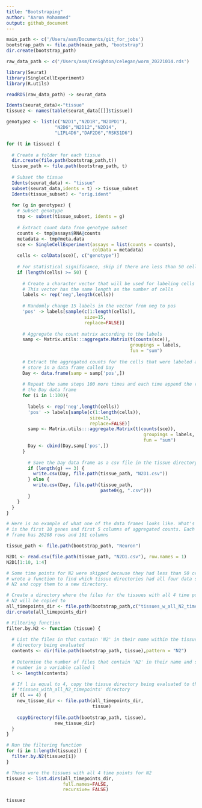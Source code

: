 ```yaml
---
title: "Bootstraping"
author: "Aaron Mohammed"
output: github_document
---
```


```r

main_path <- c('/Users/asm/Documents/git_for_jobs')
bootstrap_path <- file.path(main_path, "bootstrap")
dir.create(bootstrap_path)

raw_data_path <- c('/Users/asm/Creighton/celegan/worm_20221014.rds')

```

```r

library(Seurat)
library(SingleCellExperiment)
library(R.utils)

readRDS(raw_data_path) -> seurat_data

Idents(seurat_data)<-"tissue"
tissuez <- names(table(seurat_data[[]]$tissue))

genotypez <- list(c("N2D1","N2D1R","N2OPD1"),
                  "N2D6","N2D12","N2D14",
                  "LIPL4D6","DAF2D6","RSKS1D6")

```

```r

for (t in tissuez) {
  
  # Create a folder for each tissue
  dir.create(file.path(bootstrap_path,t))
  tissue_path <- file.path(bootstrap_path, t)
  
  # Subset the tissue 
  Idents(seurat_data) <- "tissue"
  subset(seurat_data,idents = t) -> tissue_subset
  Idents(tissue_subset) <- "orig.ident"
  
  for (g in genotypez) {
    # Subset genotype
    tmp <- subset(tissue_subset, idents = g)
    
    # Extract count data from genotype subset
    counts <- tmp@assays$RNA@counts 
    metadata <- tmp@meta.data
    sce <- SingleCellExperiment(assays = list(counts = counts), 
                                colData = metadata)
    cells <- colData(sce)[, c("genotype")]
  
    # For statistical significance, skip if there are less than 50 cells
    if (length(cells) >= 50) { 
      
      # Create a character vector that will be used for labeling cells
      # This vector has the same length as the number of cells
      labels <- rep('neg',length(cells))
      
      # Randomly change 15 labels in the vector from neg to pos
      'pos' -> labels[sample(c(1:length(cells)),
                             size=15, 
                             replace=FALSE)]
      
      # Aggregate the count matrix according to the labels
      samp <- Matrix.utils:::aggregate.Matrix(t(counts(sce)), 
                                              groupings = labels,
                                              fun = "sum") 
      
      # Extract the aggregated counts for the cells that were labeled as pos and
      # store in a data frame called Day
      Day <- data.frame(samp = samp['pos',])
      
      # Repeat the same steps 100 more times and each time append the result to
      # the Day data frame
      for (i in 1:100){ 
        
        labels <- rep('neg',length(cells))
        'pos' -> labels[sample(c(1:length(cells)),
                               size=15,
                               replace=FALSE)]
        samp <- Matrix.utils:::aggregate.Matrix(t(counts(sce)), 
                                                   groupings = labels, 
                                                   fun = "sum") 
        Day <- cbind(Day,samp['pos',])
      }
      
        # Save the Day data frame as a csv file in the tissue directory
        if (length(g) == 3) {
          write.csv(Day, file.path(tissue_path, "N2D1.csv"))
        } else {
          write.csv(Day, file.path(tissue_path, 
                                   paste0(g, ".csv")))
        }
    }
  }
}

```

```r

# Here is an example of what one of the data frames looks like. What's displayed
# is the first 10 genes and first 5 columns of aggregated counts. Each data 
# frame has 26208 rows and 101 columns

tissue_path <- file.path(bootstrap_path, "Neuron")

N2D1 <- read.csv(file.path(tissue_path, "N2D1.csv"), row.names = 1)
N2D1[1:10, 1:4]

```

```r

# Some time points for N2 were skipped because they had less than 50 cells. I
# wrote a function to find which tissue directories had all four data sets for
# N2 and copy them to a new directory.

# Create a directory where the files for the tissues with all 4 time points for 
# N2 will be copied to 
all_timepoints_dir <- file.path(bootstrap_path,c("tissues_w_all_N2_timepoints"))
dir.create(all_timepoints_dir)

# Filtering function
filter.by.N2 <- function (tissue) {
  
  # List the files in that contain 'N2' in their name within the tissue 
  # directory being evaluated
  contents <- dir(file.path(bootstrap_path, tissue),pattern = "N2")
  
  # Determine the number of files that contain 'N2' in their name and store that
  # number in a variable called l 
  l <- length(contents)

  # If l is equal to 4, copy the tissue directory being evaluated to the
  # 'tissues_with_all_N2_timepoints' directory
  if (l == 4) {
    new_tissue_dir <- file.path(all_timepoints_dir, 
                                tissue)
    
    copyDirectory(file.path(bootstrap_path, tissue), 
                  new_tissue_dir)
  }
}

```

```r
  
# Run the filtering function
for (i in 1:length(tissuez)) {
  filter.by.N2(tissuez[i])
}

# These were the tissues with all 4 time points for N2
tissuez <- list.dirs(all_timepoints_dir,
                     full.names=FALSE, 
                     recursive= FALSE)

tissuez

```
